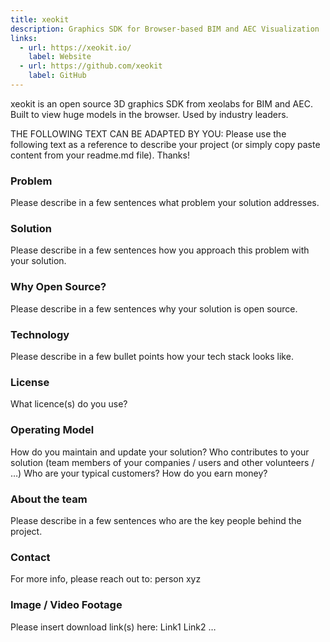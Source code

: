 ```yaml
---
title: xeokit
description: Graphics SDK for Browser-based BIM and AEC Visualization
links:
  - url: https://xeokit.io/
    label: Website
  - url: https://github.com/xeokit
    label: GitHub
---
```

xeokit is an open source 3D graphics SDK from xeolabs for BIM and AEC.
Built to view huge models in the browser. Used by industry leaders.

THE FOLLOWING TEXT CAN BE ADAPTED BY YOU:
Please use the following text as a reference to describe your project (or simply copy paste content from your readme.md file).
Thanks!

### Problem
Please describe in a few sentences what problem your solution addresses.

### Solution
Please describe in a few sentences how you approach this problem with your solution.

### Why Open Source?
Please describe in a few sentences why your solution is open source.

### Technology
Please describe in a few bullet points how your tech stack looks like.

### License
What licence(s) do you use?

### Operating Model
How do you maintain and update your solution?
Who contributes to your solution (team members of your companies / users and other volunteers / …)
Who are your typical customers?
How do you earn money?

### About the team
Please describe in a few sentences who are the key people behind the project.

### Contact
For more info, please reach out to: person xyz

### Image / Video Footage
Please insert download link(s) here:
Link1
Link2
…

